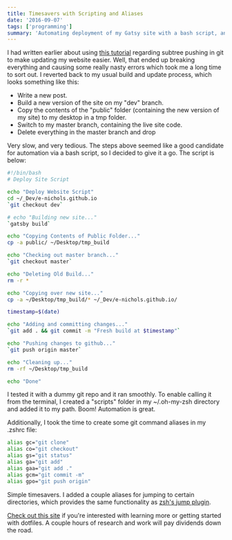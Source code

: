 ```yaml
---
title: Timesavers with Scripting and Aliases
date: '2016-09-07'
tags: ['programming']
summary: 'Automating deployment of my Gatsy site with a bash script, and some handy git aliases.'
---
```


I had written earlier about using [this tutorial][1] regarding subtree pushing in git to make updating my website easier. Well, that ended up breaking everything and causing some really nasty errors which took me a long time to sort out. I reverted back to my usual build and update process, which looks something like this:

- Write a new post.
- Build a new version of the site on my "dev" branch.
- Copy the contents of the "public" folder (containing the new version of my site) to my desktop in a tmp folder.
- Switch to my master branch, containing the live site code.
- Delete everything in the master branch and drop

Very slow, and very tedious. The steps above seemed like a good candidate for automation via a bash script, so I decided to give it a go. The script is below:

```bash
#!/bin/bash
# Deploy Site Script

echo "Deploy Website Script"
cd ~/_Dev/e-nichols.github.io
`git checkout dev`

# echo "Building new site..."
`gatsby build`

echo "Copying Contents of Public Folder..."
cp -a public/ ~/Desktop/tmp_build

echo "Checking out master branch..."
`git checkout master`

echo "Deleting Old Build..."
rm -r *

echo "Copying over new site..."
cp -a ~/Desktop/tmp_build/* ~/_Dev/e-nichols.github.io/

timestamp=$(date)

echo "Adding and committing changes..."
`git add . && git commit -m "Fresh build at $timestamp"`

echo "Pushing changes to github..."
`git push origin master`

echo "Cleaning up..."
rm -rf ~/Desktop/tmp_build

echo "Done"
```

I tested it with a dummy git repo and it ran smoothly. To enable calling it from the terminal, I created a "scripts" folder in my ~/.oh-my-zsh directory and added it to my path. Boom! Automation is great.

Additionally, I took the time to create some git command aliases in my .zshrc file:

```bash
alias gc="git clone"
alias co="git checkout"
alias gs="git status"
alias ga="git add"
alias gaa="git add ."
alias gcm="git commit -m"
alias gpo="git push origin"
```

Simple timesavers. I added a couple aliases for jumping to certain directories, which provides the same functionality as [zsh's jump plugin][2].

[Check out this site][3] if you're interested with learning more or getting started with dotfiles. A couple hours of research and work will pay dividends down the road.

[1]: https://gist.github.com/cobyism/4730490
[2]: https://github.com/robbyrussell/oh-my-zsh/blob/master/plugins/jump/jump.plugin.zsh
[3]: https://dotfiles.github.io/
